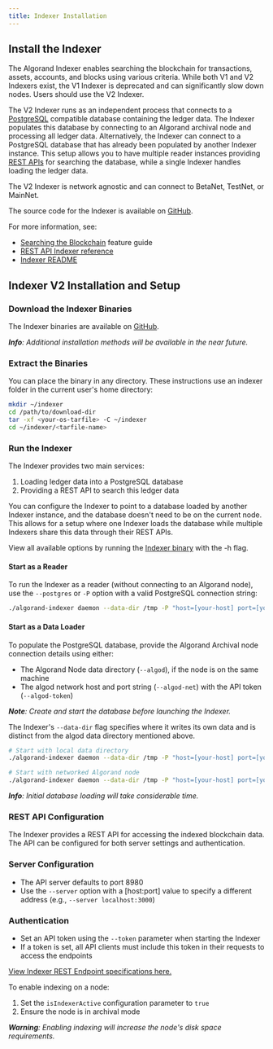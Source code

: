```yaml
---
title: Indexer Installation
---
```


## Install the Indexer

The Algorand Indexer enables searching the blockchain for transactions, assets, accounts, and blocks using various criteria. While both V1 and V2 Indexers exist, the V1 Indexer is deprecated and can significantly slow down nodes. Users should use the V2 Indexer.

The V2 Indexer runs as an independent process that connects to a [PostgreSQL](https://www.postgresql.org/) compatible database containing the ledger data. The Indexer populates this database by connecting to an Algorand archival node and processing all ledger data. Alternatively, the Indexer can connect to a PostgreSQL database that has already been populated by another Indexer instance. This setup allows you to have multiple reader instances providing [REST APIs](https://developer.algorand.org/docs/rest-apis/indexer) for searching the database, while a single Indexer handles loading the ledger data.

The V2 Indexer is network agnostic and can connect to BetaNet, TestNet, or MainNet.

The source code for the Indexer is available on [GitHub](https://github.com/algorand/indexer).

For more information, see:

- [Searching the Blockchain](https://developer.algorand.org/docs/get-details/indexer) feature guide
- [REST API Indexer reference](https://developer.algorand.org/docs/rest-apis/indexer)
- [Indexer README](https://github.com/algorand/indexer)

## Indexer V2 Installation and Setup

### Download the Indexer Binaries

The Indexer binaries are available on [GitHub](https://github.com/algorand/indexer/releases).

_**Info**: Additional installation methods will be available in the near future._

### Extract the Binaries

You can place the binary in any directory. These instructions use an indexer folder in the current user's home directory:

```bash
mkdir ~/indexer
cd /path/to/download-dir
tar -xf <your-os-tarfile> -C ~/indexer
cd ~/indexer/<tarfile-name>
```

### Run the Indexer

The Indexer provides two main services:

1. Loading ledger data into a PostgreSQL database
2. Providing a REST API to search this ledger data

You can configure the Indexer to point to a database loaded by another Indexer instance, and the database doesn't need to be on the current node. This allows for a setup where one Indexer loads the database while multiple Indexers share this data through their REST APIs.

View all available options by running the [Indexer binary](https://developer.algorand.org/docs/clis/indexer/indexer/) with the -h flag.

#### Start as a Reader

To run the Indexer as a reader (without connecting to an Algorand node), use the `--postgres` or `-P` option with a valid PostgreSQL connection string:

```bash
./algorand-indexer daemon --data-dir /tmp -P "host=[your-host] port=[your-port] user=[uname] password=[password] dbname=[ledgerdb] sslmode=disable" --no-algod
```

#### Start as a Data Loader

To populate the PostgreSQL database, provide the Algorand Archival node connection details using either:

- The Algorand Node data directory (`--algod`), if the node is on the same machine
- The algod network host and port string (`--algod-net`) with the API token (`--algod-token`)

_**Note**: Create and start the database before launching the Indexer._

The Indexer's `--data-dir` flag specifies where it writes its own data and is distinct from the algod data directory mentioned above.

```bash
# Start with local data directory
./algorand-indexer daemon --data-dir /tmp -P "host=[your-host] port=[your-port] user=[uname] password=[password] dbname=[ledgerdb] sslmode=disable" --algod=~/node/data

# Start with networked Algorand node
./algorand-indexer daemon --data-dir /tmp -P "host=[your-host] port=[your-port] user=[uname] password=[password] dbname=[ledgerdb] sslmode=disable" --algod-net="http://[your-host]:[your-port]" --algod-token="[your-api-token]"
```

_**Info**: Initial database loading will take considerable time._

### REST API Configuration

The Indexer provides a REST API for accessing the indexed blockchain data. The API can be configured for both server settings and authentication.

### Server Configuration

- The API server defaults to port 8980
- Use the `--server` option with a [host:port] value to specify a different address (e.g., `--server localhost:3000`)

### Authentication

- Set an API token using the `--token` parameter when starting the Indexer
- If a token is set, all API clients must include this token in their requests to access the endpoints

[View Indexer REST Endpoint specifications here.](https://developer.algorand.org/docs/rest-apis/restendpoints/)

To enable indexing on a node:

1. Set the `isIndexerActive` configuration parameter to `true`
2. Ensure the node is in archival mode

_**Warning**: Enabling indexing will increase the node's disk space requirements._
